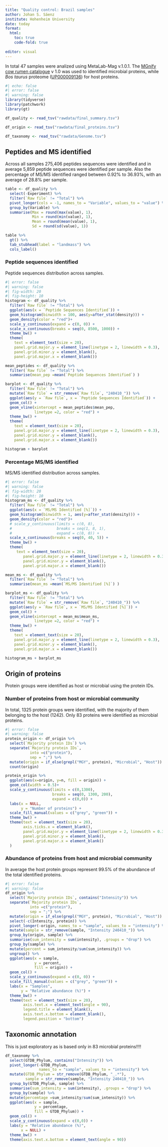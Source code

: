 ```yaml
---
title: "Quality control: Brazil samples"
author: Johan S. Sáenz
institute: Hohenheim University
date: today 
format:
  html:
    toc: true
    code-fold: true
    
editor: visual
---
```


In total 47 samples were analized using MetaLab-Mag v.1.0.1. The [MGnify cow rumen catalogue](http://ftp.ebi.ac.uk/pub/databases/metagenomics/mgnify_genomes/cow-rumen/v1.0/) v 1.0 was used to identified microbial proteins, while *Bos taurus* proteome ([UP000009136](https://www.uniprot.org/proteomes/UP000009136)) for host proteins.

```r
#| echo: false
#| error: false
#| warning: false
library(tidyverse)
library(patchwork)
library(gt)

df_quality <- read_tsv("rawdata/final_summary.tsv")

df_origin <- read_tsv("rawdata/final_proteins.tsv")

df_taxonomy <- read_tsv("rawdata/Genome.tsv")
```

## Peptides and MS identified

Across all samples 275,406 peptides sequences were identified and in average 5,859 peptide sequences were identified per sample. Also the percentage of MS/MS identified ranged between 0.92% to 36.93%, with an average of 28.8% per sample.

```r
table <- df_quality %>% 
  select(-Experiment) %>% 
  filter(`Raw file` != "Total") %>% 
  pivot_longer(cols = -1, names_to = "Variable", values_to = "value") %>% 
  group_by(Variable) %>% 
  summarise(Max = round(max(value), 1),
            Min = round(min(value), 1),
            Mean = round(mean(value), 1),
            Sd = round(sd(value), 1))

table %>% 
  gt() %>% 
  tab_stubhead(label = "landmass") %>% 
  cols_label()
```

### Peptide sequences identified

Peptide sequences distribution across samples.

```r
#| error: false
#| warning: false
#| fig-width: 20
#| fig-height: 10
histogram <- df_quality %>% 
  filter(`Raw file` != "Total") %>% 
  ggplot(aes(x = `Peptide Sequences Identified`)) +
  geom_histogram(binwidth = 100, aes(y=after_stat(density))) +
  geom_density(color = "red")+ 
  scale_y_continuous(expand = c(0, 0)) +
  scale_x_continuous(breaks = seq(0, 8500, 1000)) +
  theme_bw() +
  theme(
    text = element_text(size = 20),
    panel.grid.major.y = element_line(linetype = 2, linewidth = 0.3),
    panel.grid.minor.y = element_blank(),
    panel.grid.major.x = element_blank())

mean_peptides <- df_quality %>% 
  filter(`Raw file` != "Total") %>% 
  summarise(mean_pep =mean(`Peptide Sequences Identified`) )

barplot <- df_quality %>% 
  filter(`Raw file` != "Total") %>% 
  mutate(`Raw file` = str_remove(`Raw file`, "240410_")) %>% 
  ggplot(aes(y = `Raw file`, x = `Peptide Sequences Identified`)) +
  geom_col() +
  geom_vline(xintercept = mean_peptides$mean_pep, 
             linetype =2, color = "red") +
  theme_bw() +
  theme(
    text = element_text(size = 20),
    panel.grid.major.y = element_line(linetype = 2, linewidth = 0.3),
    panel.grid.minor.y = element_blank(),
    panel.grid.major.x = element_blank())

histogram + barplot
```

### Percentage MS/MS identified

MS/MS identified distribution across samples.

```r
#| error: false
#| warning: false
#| fig-width: 20
#| fig-height: 10
histogram_ms <- df_quality %>% 
  filter(`Raw file` != "Total") %>% 
  ggplot(aes(x = `MS/MS Identified [%]`)) +
  geom_histogram(binwidth = 1, aes(y=after_stat(density))) +
  geom_density(color = "red")+ 
  # scale_y_continuous(limits = c(0, 8),
  #                    breaks = seq(1, 8, 1),
  #                    expand = c(0, 0)) +
  scale_x_continuous(breaks = seq(0, 40, 5)) +
  theme_bw() +
  theme(
     text = element_text(size = 20),
        panel.grid.major.y = element_line(linetype = 2, linewidth = 0.3),
        panel.grid.minor.y = element_blank(),
        panel.grid.major.x = element_blank())

mean_ms <- df_quality %>% 
  filter(`Raw file` != "Total") %>% 
  summarise(mean_ms =mean(`MS/MS Identified [%]`) )

barplot_ms <- df_quality %>% 
  filter(`Raw file` != "Total") %>% 
  mutate(`Raw file` = str_remove(`Raw file`, "240410_")) %>% 
  ggplot(aes(y = `Raw file`, x = `MS/MS Identified [%]`)) +
  geom_col() +
  geom_vline(xintercept = mean_ms$mean_ms, 
             linetype =2, color = "red") +
  theme_bw() +
  theme(
    text = element_text(size = 20),
    panel.grid.major.y = element_line(linetype = 2, linewidth = 0.3),
    panel.grid.minor.y = element_blank(),
    panel.grid.major.x = element_blank())

histogram_ms + barplot_ms
```

## Origin of proteins

Protein groups were identified as host or microbial using the protein IDs.

### Number of proteins from host or microbial community

In total, 1325 protein groups were identified, with the majority of them belonging to the host (1242). Only 83 proteins were identified as microbial proteins.

```r
#| error: false
#| warning: false
protein_origin <- df_origin %>% 
  select(`Majority protein IDs`) %>% 
  separate(`Majority protein IDs`,
           into =c("protein"),
           sep = ";") %>% 
  mutate(origin = if_else(grepl("MGY", protein), "Microbial", "Host")) %>%
  count(origin) 

protein_origin %>% 
  ggplot(aes(x=origin, y=n, fill = origin)) +
  geom_col(width = 0.5)+
  scale_y_continuous(limits = c(0,1300),
                     breaks = seq(0, 1300, 200),
                     expand = c(0,0)) +
  labs(x = NULL,
       y = "Number of proteins") +
  scale_fill_manual(values = c("grey", "green")) +
  theme_bw() +
  theme(text = element_text(size = 20),
        axis.ticks.x = element_blank(),
        panel.grid.major.y = element_line(linetype = 2, linewidth = 0.3),
        panel.grid.minor.y = element_blank(),
        panel.grid.major.x = element_blank()
  )
```

### Abundance of proteins from host and microbial community

In average the host protein groups represent 99.5% of the abundance of the total identified proteins.

```r
#| error: false
#| warning: false
df_origin %>% 
  select(`Majority protein IDs`, contains("Intensity")) %>% 
  separate(`Majority protein IDs`,
           into =c("protein"),
           sep = ";") %>% 
  mutate(origin = if_else(grepl("MGY", protein), "Microbial", "Host")) %>% 
  select(-c(Intensity, protein)) %>% 
  pivot_longer(-origin, names_to = "sample", values_to = "intensity") %>% 
  mutate(sample = str_remove(sample, "Intensity 240410_")) %>% 
  group_by(origin, sample) %>% 
  summarise(sum_intensity = sum(intensity), .groups = "drop") %>% 
  group_by(sample) %>%
  mutate(percent = sum_intensity/sum(sum_intensity)) %>%
  ungroup() %>%
  ggplot(aes(x = sample,
             y = percent,
             fill = origin)) +
  geom_col() +
  scale_y_continuous(expand = c(0, 0)) +
  scale_fill_manual(values = c("grey", "green")) +
  labs(x = "Samples",
       y = "Relative abundance (%)") +
  theme_bw() +
  theme(text = element_text(size = 20),
        axis.text.x = element_text(angle = 90),
        legend.title = element_blank(),
        axis.text.x.bottom = element_blank(),
        legend.position = "bottom")
```

## Taxonomic annotation

This is just exploratory as is based only in 83 microbial proteins!!!!

```r
df_taxonomy %>% 
  select(GTDB_Phylum, contains("Intensity")) %>% 
  pivot_longer(-GTDB_Phylum, 
               names_to = "sample", values_to = "intensity") %>%
  mutate(GTDB_Phylum = str_remove(GTDB_Phylum, "_.*"),
         sample = str_remove(sample, "Intensity 240410_")) %>% 
  group_by(GTDB_Phylum, sample) %>% 
  summarise(sum_intensity = sum(intensity), .groups = "drop") %>% 
  group_by(sample) %>% 
  mutate(percemtage =sum_intensity/sum(sum_intensity)) %>% 
  ggplot(aes(x = sample,
             y = percemtage,
             fill = GTDB_Phylum)) +
  geom_col() +
  scale_y_continuous(expand = c(0,0)) +
  labs(y = "Relative abundance (%)",
       x = NULL) +
  theme_bw() +
  theme(axis.text.x.bottom = element_text(angle = 90))
  
```
